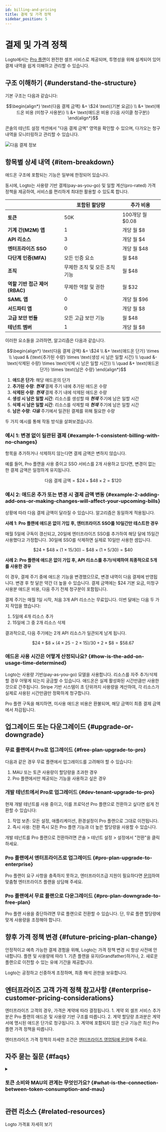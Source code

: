 ```yaml
---
id: billing-and-pricing
title: 결제 및 가격 정책
sidebar_position: 5
---
```


# 결제 및 가격 정책

Logto에서는 [Pro 플랜](https://logto.io/pricing)이 완전한 셀프 서비스로 제공되며, 투명성을 위해 설계되어 있어 결제 내역을 쉽게 이해하고 관리할 수 있습니다.

## 구조 이해하기 \{#understand-the-structure}

기본 구조는 다음과 같습니다:

```math
\begin{align*}
\text{다음 결제 금액} &= \$24 \text{(기본 요금)} \\
&+ \text{애드온 비용 (미청구 사용분)} \\
&+ \text{애드온 비용 (다음 사이클 청구분)}
\end{align*}
```

콘솔의 테넌트 설정 섹션에서 "다음 결제 금액" 영역을 확인할 수 있으며, 다가오는 청구 내역을 모니터링하고 관리할 수 있습니다.

<img src="/img/assets/next-billing-info.png" alt="다음 결제 정보" />

## 항목별 상세 내역 \{#item-breakdown}

애드온 구조에 포함되는 기능은 일부에 한정되어 있습니다.

동시에, Logto는 사용량 기반 결제(pay-as-you-go) 및 일할 계산(pro-rated) 가격 정책을 제공하여, 서비스를 편리하게 최대한 활용할 수 있도록 합니다.

|                               | 포함된 할당량                 | 추가 비용        |
| ----------------------------- | ----------------------------- | ---------------- |
| **토큰**                      | 50K                           | 100개당 월 $0.08 |
| **기계 간(M2M) 앱**           | 1                             | 개당 월 $8       |
| **API 리소스**                | 3                             | 개당 월 $4       |
| **엔터프라이즈 SSO**          | 0                             | 개당 월 $48      |
| **다단계 인증(MFA)**          | 모든 인증 요소                | 월 $48           |
| **조직**                      | 무제한 조직 및 모든 조직 기능 | 월 $48           |
| **역할 기반 접근 제어(RBAC)** | 무제한 역할 및 권한           | 월 $32           |
| **SAML 앱**                   | 0                             | 개당 월 $96      |
| **서드파티 앱**               | 0                             | 개당 월 $8       |
| **고급 보안 번들**            | 모든 고급 보안 기능           | 월 $48           |
| **테넌트 멤버**               | 1                             | 개당 월 $8       |

이러한 요소들을 고려하면, 알고리즘은 다음과 같습니다.

```math
\begin{align*}
\text{다음 결제 금액} &= \$24 \\
&+ \text{애드온 단가} \times \\
\quad & (\text{추가된 수량} \times \text{생성 시 남은 일할 시간} \\
\quad &- \text{삭제된 수량} \times \text{삭제 시 남은 일할 시간}) \\
\quad &+ \text{애드온 단가} \times \text{남은 수량}
\end{align*}
```

1. **애드온 단가**: 해당 애드온의 단가
2. **추가된 수량**: **_현재_** 결제 주기 내에 추가된 애드온 수량
3. **삭제된 수량**: **_현재_** 결제 주기 내에 삭제된 애드온 수량
4. **생성 시 남은 일할 시간**: 리소스를 생성할 때 **_현재_** 주기에 남은 일할 시간
5. **삭제 시 남은 일할 시간**: 리소스를 삭제할 때 **_현재_** 주기에 남은 일할 시간
6. **남은 수량**: **_다음_** 주기에서 일관된 결제를 위해 필요한 수량

두 가지 예시를 통해 작동 방식을 살펴보겠습니다.

### 예시 1: 변경 없이 일관된 결제 \{#example-1-consistent-billing-with-no-changes}

항목을 추가하거나 삭제하지 않는다면 결제 금액은 변하지 않습니다.

예를 들어, Pro 플랜을 사용 중이고 SSO 서비스를 2개 사용하고 있다면, 변경이 없는 한 결제 금액은 일정하게 유지됩니다.

```math
\text{다음 결제 금액} = \$ 24 + \$ 48 \times 2 = \$ 120
```

### 예시 2: 애드온 추가 또는 변경 시 결제 금액 변동 \{#example-2-adding-add-ons-or-making-changes-will-affect-your-upcoming-bills}

상황에 따라 다음 결제 금액이 달라질 수 있습니다. 알고리즘은 동일하게 적용됩니다.

**사례 1: Pro 플랜에 애드온 없이 가입 후, 엔터프라이즈 SSO를 10일간만 테스트한 경우**

매월 5일에 구독이 갱신되고, 20일에 엔터프라이즈 SSO를 추가하여 해당 달에 15일간 사용했다고 가정합니다. 30일에 SSO를 삭제하면 실제로 10일만 사용한 셈입니다.

```math
\$24 + \$48 \times (1 \times 15 / 30) - \$48 \times (1 \times 5 / 30) = \$40
```

**사례 2: Pro 플랜에 애드온 없이 가입 후, API 리소스를 추가/삭제하여 최종적으로 5개를 사용한 경우**

이 경우, 결제 주기 중에 애드온 기능을 변경했으므로, 변경 내역이 다음 결제에 반영됩니다. 변경 후 첫 달은 약간 더 높을 수 있습니다. 결제 금액에는 $24 기본 요금, 미청구 사용분 애드온 비용, 다음 주기 전체 청구분이 포함됩니다.

결제 주기는 매월 1일 시작, 처음 3개 API 리소스는 무료입니다. 이번 달에는 다음 두 가지 작업을 했습니다:

1. 5일에 4개 리소스 추가
2. 15일에 그 중 2개 리소스 삭제

결과적으로, 다음 주기에는 2개 API 리소스가 일관되게 남게 됩니다.

```math
\$24 + \$8 \times (4 \times 25 - 2 \times 15) / 30 + 2 \times \$8 = \$58.67
```

### 애드온 사용 시간은 어떻게 산정되나요? \{#how-is-the-add-on-usage-time-determined}

Logto는 사용량 기반(pay-as-you-go) 모델을 사용합니다. 리소스를 자주 추가/삭제할 경우 어떻게 되는지 궁금할 수 있습니다. 애드온은 실제 활성화된 시간만큼만 사용한 것으로 간주됩니다. Stripe 기반 시스템이 초 단위까지 사용량을 계산하여, 각 리소스가 실제로 사용된 시간만큼만 정확하게 청구합니다.

Pro 플랜 구독을 해지하면, 미사용 애드온 비용은 환불되며, 해당 금액이 최종 결제 금액에서 차감됩니다.

## 업그레이드 또는 다운그레이드 \{#upgrade-or-downgrade}

### 무료 플랜에서 Pro로 업그레이드 \{#free-plan-upgrade-to-pro}

다음과 같은 경우 무료 플랜에서 업그레이드를 고려해야 할 수 있습니다:

1. MAU 또는 토큰 사용량이 할당량을 초과한 경우
2. Pro 플랜에서만 제공되는 기능을 사용하고 싶은 경우

### 개발 테넌트에서 Pro로 업그레이드 \{#dev-tenant-upgrade-to-pro}

현재 개발 테넌트를 사용 중이고, 이를 프로덕션 Pro 플랜으로 전환하고 싶다면 쉽게 전환할 수 있습니다:

1. 작업 보존: 모든 설정, 애플리케이션, 환경설정이 Pro 플랜으로 그대로 이전됩니다.
2. 즉시 사용: 전환 즉시 모든 Pro 플랜 기능과 더 높은 할당량을 사용할 수 있습니다.

개발 테넌트를 Pro 플랜으로 전환하려면 <CloudLink to="/tenant-settings/settings">콘솔 > 테넌트 설정 > 설정</CloudLink>에서 "전환"을 클릭하세요.

### Pro 플랜에서 엔터프라이즈로 업그레이드 \{#pro-plan-upgrade-to-enterprise}

Pro 플랜이 요구 사항을 충족하지 못하고, 엔터프라이즈급 지원이 필요하다면 [문의](https://logto.io/contact)하여 맞춤형 엔터프라이즈 플랜을 상담해 주세요.

### Pro 플랜에서 무료 플랜으로 다운그레이드 \{#pro-plan-downgrade-to-free-plan}

Pro 플랜 사용을 중단하려면 무료 플랜으로 전환할 수 있습니다. 단, 무료 플랜 할당량에 맞게 사용량을 조정해야 합니다.

## 향후 가격 정책 변경 \{#future-pricing-plan-change}

안정적이고 예측 가능한 결제 경험을 위해, Logto는 가격 정책 변경 시 항상 사전에 안내합니다. 플랜 및 사용량에 따라 1. 기존 플랜을 유지(Grandfather)하거나, 2. 새로운 플랜으로 이전할 수 있는 유예 기간을 제공합니다.

Logto는 공정하고 신중하게 조정하며, 최종 해석 권한을 보유합니다.

## 엔터프라이즈 고객 가격 정책 참고사항 \{#enterprise-customer-pricing-considerations}

엔터프라이즈 고객의 경우, 가격은 계약에 따라 결정됩니다. 1. 계약 외 셀프 서비스 추가분은 Pro 플랜의 애드온 및 사용량 기반 구조를 따릅니다. 2. 계약 할당량 초과분은 계약서에 명시된 애드온 단가로 청구됩니다. 3. 계약에 포함되지 않은 신규 기능은 최신 Pro 플랜 가격 정책을 따릅니다.

엔터프라이즈 가격 정책의 자세한 조건은 [엔터프라이즈 영업팀에 문의](https://logto.io/contact)해 주세요.

## 자주 묻는 질문 \{#faqs}

<details>

<summary>

### 토큰 소비와 MAU의 관계는 무엇인가요? \{#what-is-the-connection-between-token-consumption-and-mau}

</summary>

Logto는 OAuth 2.0 및 OpenID Connect 표준을 따르는 **토큰 기반 인증 (Authentication)**을 채택하고 있습니다. 각 인증 (Authentication) 또는 인가 (Authorization) 요청 시, Logto는 사용자의 인증 (Authentication) 또는 인가 (Authorization) 상태를 나타내는 토큰(액세스 토큰, ID 토큰, 리프레시 토큰 등)을 발급합니다.

결제 기준으로는 **액세스 토큰만 집계**되며 (ID 토큰 및 리프레시 토큰은 제외됩니다).

**액세스 토큰**은 다음과 같은 상황에서 발급 및 집계됩니다:

- **사용자 로그인**: 사용자가 성공적으로 로그인하면 불투명 토큰(액세스 토큰)이 발급됩니다. 이 토큰은 UserInfo 엔드포인트 또는 Logto Account API를 호출하여 계정 관리를 할 수 있습니다.
- **백엔드 API 인가 (RBAC)**: 역할 기반 접근 제어 (RBAC)가 활성화되어 백엔드 API를 보호할 때, 사용자의 최초 인증 (Authentication) 이후 각 리소스별 인가 (Authorization) 요청마다 JWT 액세스 토큰이 발급됩니다. [RBAC](https://docs.logto.io/authorization/role-based-access-control) 및 API [보호](https://docs.logto.io/authorization/global-api-resources) 참고
- **조직 인가 (Authorization)**: 조직 기능이 활성화된 경우, Logto는 조직별 인가 (Authorization) 요청마다 조직 토큰(조직 액세스 토큰)을 발급하여 조직 단위 접근 제어를 제공합니다. 조직별 [인가 (Authorization)](https://docs.logto.io/authorization/organization-permissions) 및 API [보호](https://docs.logto.io/authorization/organization-level-api-resources) 참고
- **기계 간(M2M) 인가 (Authorization)**: 각 `client_credentials` 인가 (Authorization) 요청(예: Logto Management API 접근 시)마다 액세스 토큰이 발급됩니다.
- **토큰 교환**: 개인 액세스 토큰 교환 또는 사용자 가장 토큰 교환 시 새로운 액세스 토큰이 발급됩니다. [개인 액세스 토큰](https://docs.logto.io/user-management/personal-access-token) 및 [사용자 가장](https://docs.logto.io/developers/user-impersonation) 참고
- **리프레시 토큰 사용**: `offline_access`가 활성화된 경우, 유효한 리프레시 토큰을 교환할 때마다 새로운 액세스 토큰이 발급됩니다.

**토큰 vs. MAU 및 토큰 기반 결제의 장점**

MAU 기반 결제는 월별 고유 사용자 수에 따라 과금되며, 활동 여부와 무관합니다. 토큰 기반 결제는 실제 사용량, 즉 **액세스 토큰**이 발급될 때마다 과금됩니다.

토큰 기반 결제는 진정한 사용량 기반(pay-as-you-go) 가격 정책입니다. MAU 기반 모델은 사용 여부와 관계없이 한 달 전체를 과금하지만, 토큰 기반은 실제 인증 (Authentication) 및 인가 (Authorization) 활동에 대해서만 비용이 발생합니다. 이 방식은 **저빈도 사용자**가 간헐적으로 제품을 사용할 때 비용 부담이 적어, 고정 MAU 과금 대비 비용 효율적입니다. 즉, **Logto는 경쟁사 대비 더 경제적**이며, 다양한 사용자 참여 패턴을 가진 애플리케이션에 특히 유리합니다.

예를 들어, 한 번의 로그인은 액세스 토큰 1개를 소비할 수 있습니다. M2M 또는 조직 기능을 사용할 경우 추가 토큰이 생성될 수 있습니다. Logto는 <CloudLink to="/tenant-settings/subscription">콘솔 > 설정 > 플랜 및 결제</CloudLink>에서 **실시간 토큰 사용량 모니터링**을 제공하여, 프로젝트별 MAU와 토큰의 관계를 쉽게 파악할 수 있습니다.

</details>

## 관련 리소스 \{#related-resources}

<Url href="https://logto.io/pricing">Logto 가격표 자세히 보기</Url>
